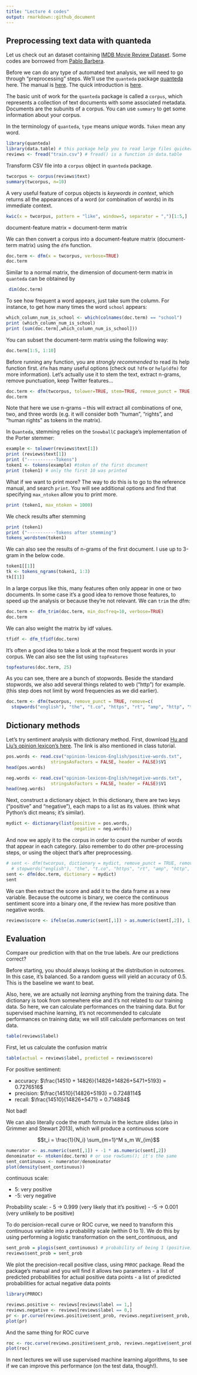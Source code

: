 ```yaml
---
title: "Lecture 4 codes"
output: rmarkdown::github_document
---
```


## Preprocessing text data with quanteda

Let us check out an dataset containing [IMDB Movie Review Dataset](https://www.kaggle.com/columbine/imdb-dataset-sentiment-analysis-in-csv-format).
Some codes are borrowed from [Pablo Barbera](http://pablobarbera.com/text-analysis-vienna/code.html).


Before we can do any type of automated text analysis,  we will need to go through "preprocessing" steps. We'll use the `quanteda` package  [quanteda](https://github.com/kbenoit/quanteda) here.
The manual is [here](https://cran.r-project.org/web/packages/quanteda/quanteda.pdf).
The quick introduction is [here](https://quanteda.io/).


The basic unit of work for the `quanteda` package is called a `corpus`, which represents a collection of text documents with some associated metadata. Documents are the subunits of a corpus. You can use `summary` to get some information about your corpus.


In the terminology of `quanteda`, `type` means *unique* words. `Token` mean any word.

```r
library(quanteda)
library(data.table) # this package help you to read large files quicker
reviews <- fread("train.csv") # fread() is a function in data.table
```

Transform CSV file into a `corpus` object in `quanteda` package.
```r
twcorpus <- corpus(reviews$text)
summary(twcorpus, n=10)
```

A very useful feature of corpus objects is _keywords in context_, which returns all the appearances of a word (or combination of words) in its immediate context.

```r
kwic(x = twcorpus, pattern = "like", window=5, separator = ",")[1:5,]
```
document-feature matrix = document-term matrix

We can then convert a corpus into a document-feature matrix (document-term matrix) using the `dfm` function.
 
```r
doc.term <- dfm(x = twcorpus, verbose=TRUE)
doc.term
```

Similar to a normal matrix, the dimension of  document-term matrix in `quanteda` can be obtained by

```r
 dim(doc.term)
```

To see how frequent a word appears, just take sum the column. For instance, to get how many times the word `school` appears:

```r
which_column_num_is_school <- which(colnames(doc.term) == "school")
print (which_column_num_is_school)
print (sum(doc.term[,which_column_num_is_school]))
```

You can subset the document-term matrix using the following way:

```r
doc.term[1:5, 1:10]
```

Before running any function, you are *strongly recommended* to read its help function first. 
`dfm` has many useful options (check out `?dfm` or `help(dfm)` for more information). Let's actually use it to stem the text, extract n-grams, remove punctuation, keep Twitter features...

```r
doc.term <- dfm(twcorpus, tolower=TRUE, stem=TRUE, remove_punct = TRUE, remove_url=TRUE, verbose=TRUE)
doc.term
```

Note that here we use n-grams -- this will extract all combinations of one, two, and three words (e.g. it will consider both "human", "rights", and "human rights" as tokens in the matrix).

In `Quanteda`, stemming relies on the `SnowballC` package's implementation of the Porter stemmer:

```r

example <- tolower(reviews$text[1]) 
print (reviews$text[1])
print ("-----------Tokens")
token1 <- tokens(example) #token of the first document
print (token1) # only the first 10 was printed
```

What if we want to print more? The way to do this is to go to the reference manual, and search `print`. You will see additional options and find that specifying `max_ntoken` allow you to print more.
```r
print (token1, max_ntoken = 1000)
```

We check results after stemming
```r
print (token1)
print ("-----------Tokens after stemming")
tokens_wordstem(token1)
```


We can also see the results of n-grams of the first document. I use up to 3-gram in the below code.

```r
token1[[1]]
tk <- tokens_ngrams(token1, 1:3)
tk[[1]]
```

In a large corpus like this, many features often only appear in one or two documents. In some case it's a good idea to remove those features, to speed up the analysis or because they're not relevant. We can `trim` the dfm:

```r
doc.term <- dfm_trim(doc.term, min_docfreq=10, verbose=TRUE)
doc.term
```

We can also weight the matrix by idf values.
```r
tfidf <- dfm_tfidf(doc.term)
```


It's often a good idea to take a look at the most frequent words in your corpus.
We can also see the list using `topFeatures`

```r
topfeatures(doc.term, 25)
```




As you can see, there are a bunch of stopwords.
Beside the standard stopwords, we also add several things related to web ("http") for example.
(this step does not limit by word frequencies as we did earlier).

```r

doc.term <- dfm(twcorpus, remove_punct = TRUE, remove=c(
  stopwords("english"), "the", "t.co", "https", "rt", "amp", "http", "t.c", "can", "u", "<", ">", "br"), remove_url=TRUE, verbose=TRUE)

```


## Dictionary methods
Let's try sentiment analysis with dictionary method. First, download [Hu and Liu's opinion lexicon's here](http://www.cs.uic.edu/~liub/FBS/opinion-lexicon-English.rar). The link is also mentioned in class tutorial.


```r
pos.words <- read.csv("opinion-lexicon-English/positive-words.txt",
                 stringsAsFactors = FALSE, header = FALSE)$V1
head(pos.words)

```


```r

neg.words <- read.csv("opinion-lexicon-English/negative-words.txt",
                 stringsAsFactors = FALSE, header = FALSE)$V1
head(neg.words)
```


Next, construct a dictionary object.
In this dictionary, there are two keys ("positive" and "negative"), each maps to a list as its values.
(think what Python's dict means; it's similar).

```r
mydict <- dictionary(list(positive = pos.words,
                          negative = neg.words))
```

And now we apply it to the corpus in order to count the number of words that appear in each category.
(also remember to do other pre-processing steps, or using the object that's after preprocessing.

```r
# sent <- dfm(twcorpus, dictionary = mydict, remove_punct = TRUE, remove=c(
  # stopwords("english"), "the", "t.co", "https", "rt", "amp", "http", "t.c", "can", "u", "<", ">", "br"),remove_url=TRUE, verbose=TRUE)
sent <- dfm(doc.term, dictionary = mydict)
sent
```



We can then extract the score and add it to the data frame as a new variable.
Because the outcome is binary, we coerce the continuous sentiment score into a binary one, if the review has more positive than negative words.


```r
reviews$score <- ifelse(as.numeric(sent[,1]) > as.numeric(sent[,2]), 1, 0)
```

## Evaluation

Compare our prediction with that on the true labels. Are our predictions correct?

Before starting, you should always looking at the distribution in outcomes. In this case, it's balanced. So a random guess will yield an accuracy of 0.5.
This is the baseline we want to beat.

Also, here, we are actually not *learning* anything from the training data.
The dictionary is took from somewhere else and it's not related to our training data.
So here, we can calculate performances on the training data.
But for supervised machine learning, it's not recommended to calculate performances on training data; we will still calculate performances on test data.

```r
table(reviews$label)
```


First, let us calculate the confusion matrix
```r
table(actual = reviews$label, predicted = reviews$score)
```

For positive sentiment:

- accuracy: $\frac{14510 + 14826}{14826+14826+5471+5193} = 0.7276516$
- precision: $\frac{14510}{14826+5193} = 0.7248114$
- recall: $\frac{14510}{14826+5471} = 0.714884$

Not bad!



We can also literally code the math formula in the lecture slides (also in Grimmer and Stewart 2013), which will produce a continuous score 

$$t_i  = \frac{1}{N_i} \sum_{m=1}^M s_m W_{im}$$

```r
numerator <- as.numeric(sent[,1]) + -1 * as.numeric(sent[,2])
denominator <- ntoken(doc.term) # or use rowSums(); it's the same
sent_continuous <- numerator/denominator
plot(density(sent_continuous))
```

continuous scale:

- 5: very positive
- -5: very negative

Probability scale:
- 5 -> 0.999 (very likely that it's positive)
- -5 -> 0.001 (very unlikely to be positive)

To do percision-recall curve or ROC curve, we need to transform this continuous variable into a probability scale (within 0 to 1). We do this by using performing a logistic transformation on the sent_continuous, and 
```r
sent_prob = plogis(sent_continuous) # probability of being 1 (positive)
reviews$sent_prob = sent_prob
```

We plot the precision-recall positive class, using `PRROC` package.
Read the package's manual and you will find it allows two parameters
- a list of predicted probabilities for actual positive data points
- a list of predicted probabilities for actual negative data points

```r
library(PRROC)

reviews.positive <- reviews[reviews$label == 1,]
reviews.negative <- reviews[reviews$label == 0,]
pr <- pr.curve(reviews.positive$sent_prob, reviews.negative$sent_prob, curve = TRUE )
plot(pr)
```

And the same thing for ROC curve
```r
roc <- roc.curve(reviews.positive$sent_prob, reviews.negative$sent_prob, curve = TRUE )
plot(roc)
```

In next lectures we will use supervised machine learning algorithms, to see  if we can improve this performance (on the test data, though!).